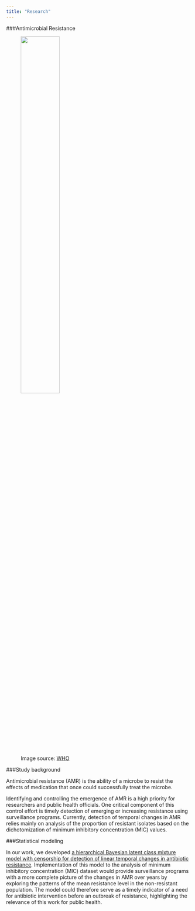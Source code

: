 ```yaml
---
title: "Research"
---
```


###Antimicrobial Resistance

<figure>
  <p><img src="images/amr1.png" style="width:50%; margin-right: 20px" align="top">
  <figcaption> Image source: [WHO](https://www.who.int/antimicrobial-resistance/en/) 
  </figcaption>
</figure>


###Study background

Antimicrobial resistance (AMR) is the ability of a microbe to resist the effects of medication that once could successfully treat the microbe.

Identifying and controlling the emergence of AMR is a high priority for researchers and public health officials. One critical component of this control effort is timely detection of emerging or increasing resistance using surveillance programs. Currently, detection of temporal changes in AMR relies mainly on analysis of the proportion of resistant isolates based on the dichotomization of minimum inhibitory concentration (MIC) values. 

###Statistical modeling

In our work, we developed [a hierarchical Bayesian latent class mixture model with censorship for detection of linear temporal changes in antibiotic resistance](https://www.biorxiv.org/content/10.1101/705897v1). Implementation of this model to the analysis of minimum inhibitory concentration (MIC) dataset would provide surveillance programs with a more complete picture of the changes in AMR over years by exploring the patterns of the mean resistance level in the non-resistant population. The model could therefore serve as a timely indicator of a need for antibiotic intervention before an outbreak of resistance, highlighting the relevance of this work for public health. 



